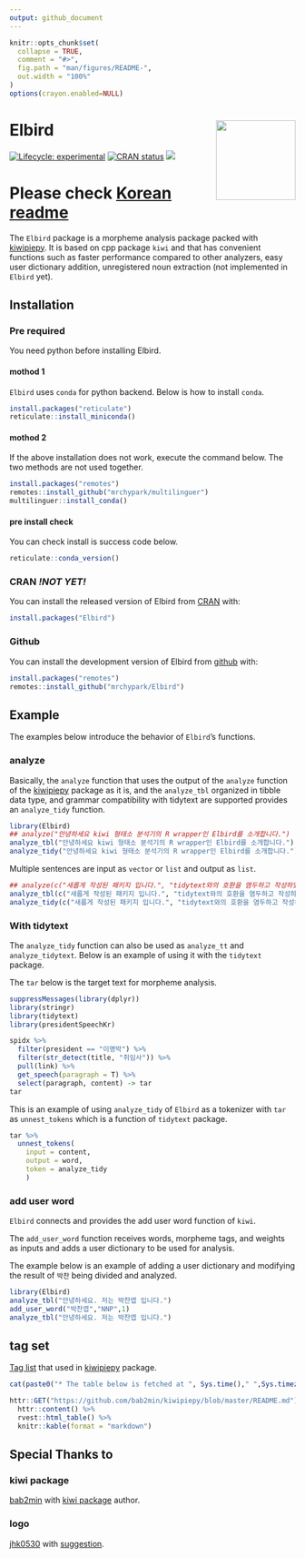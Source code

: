 ```yaml
---
output: github_document
---
```


<!-- README.md is generated from README.Rmd. Please edit that file -->

```r
knitr::opts_chunk$set(
  collapse = TRUE,
  comment = "#>",
  fig.path = "man/figures/README-",
  out.width = "100%"
)
options(crayon.enabled=NULL)
```

# Elbird <img src="man/figures/logo.png" align="right" height=140/>

<!-- badges: start -->
[![Lifecycle: experimental](https://img.shields.io/badge/lifecycle-experimental-orange.svg)](https://www.tidyverse.org/lifecycle/#experimental)
[![CRAN status](https://www.r-pkg.org/badges/version/Elbird)](https://CRAN.R-project.org/package=Elbird)
[![](https://cranlogs.r-pkg.org/badges/Elbird)](https://cran.r-project.org/package=Elbird)
<!-- badges: end -->

# Please check [Korean readme](./README_kr.md)

The `Elbird` package is a morpheme analysis package packed with [kiwipiepy](https://github.com/bab2min/kiwipiepy).
It is based on cpp package `kiwi` and that has convenient functions such as faster performance compared to other analyzers, easy user dictionary addition, unregistered noun extraction (not implemented in `Elbird` yet).

## Installation

### Pre required

You need python before installing Elbird.

#### mothod 1

`Elbird` uses `conda` for python backend. Below is how to install `conda`.

``` r
install.packages("reticulate")
reticulate::install_miniconda()
```

#### mothod 2

If the above installation does not work, execute the command below.
The two methods are not used together.

``` r
install.packages("remotes")
remotes::install_github("mrchypark/multilinguer")
multilinguer::install_conda()
```

#### pre install check

You can check install is success code below.

```r
reticulate::conda_version()
```


### CRAN *!NOT YET!*
You can install the released version of Elbird from [CRAN](https://CRAN.R-project.org) with:

```r
install.packages("Elbird")
```

### Github
You can install the development version of Elbird from [github](https://github.com/mrchypark/Elbird) with:

``` r
install.packages("remotes")
remotes::install_github("mrchypark/Elbird")
```

## Example

The examples below introduce the behavior of `Elbird`'s functions.

### analyze

Basically, the `analyze` function that uses the output of the `analyze` function of the [kiwipiepy](https://github.com/bab2min/kiwipiepy) package as it is, and the `analyze_tbl` organized in tibble data type, and grammar compatibility with tidytext are supported provides an `analyze_tidy` function.

```r
library(Elbird)
## analyze("안녕하세요 kiwi 형태소 분석기의 R wrapper인 Elbird를 소개합니다.")
analyze_tbl("안녕하세요 kiwi 형태소 분석기의 R wrapper인 Elbird를 소개합니다.")
analyze_tidy("안녕하세요 kiwi 형태소 분석기의 R wrapper인 Elbird를 소개합니다.")
```

Multiple sentences are input as `vector` or `list` and output as `list`.

```r
## analyze(c("새롭게 작성된 패키지 입니다.", "tidytext와의 호환을 염두하고 작성하였습니다."))
analyze_tbl(c("새롭게 작성된 패키지 입니다.", "tidytext와의 호환을 염두하고 작성하였습니다."))
analyze_tidy(c("새롭게 작성된 패키지 입니다.", "tidytext와의 호환을 염두하고 작성하였습니다."))
```

### With tidytext

The `analyze_tidy` function can also be used as `analyze_tt` and `analyze_tidytext`.
Below is an example of using it with the `tidytext` package.

The `tar` below is the target text for morpheme analysis.

```r
suppressMessages(library(dplyr))
library(stringr)
library(tidytext)
library(presidentSpeechKr)

spidx %>% 
  filter(president == "이명박") %>% 
  filter(str_detect(title, "취임사")) %>% 
  pull(link) %>% 
  get_speech(paragraph = T) %>%
  select(paragraph, content) -> tar
tar
```

This is an example of using `analyze_tidy` of `Elbird` as a tokenizer with `tar` as `unnest_tokens` which is a function of `tidytext` package.

```r
tar %>% 
  unnest_tokens(
    input = content,
    output = word,
    token = analyze_tidy
    )
```

### add user word

`Elbird` connects and provides the add user word function of `kiwi`.

The `add_user_word` function receives words, morpheme tags, and weights as inputs and adds a user dictionary to be used for analysis.

The example below is an example of adding a user dictionary and modifying the result of `박찬` being divided and analyzed.

```r
library(Elbird)
analyze_tbl("안녕하세요. 저는 박찬엽 입니다.")
add_user_word("박찬엽","NNP",1)
analyze_tbl("안녕하세요. 저는 박찬엽 입니다.")
```


## tag set

[Tag list](https://github.com/bab2min/kiwipiepy#%ED%92%88%EC%82%AC-%ED%83%9C%EA%B7%B8) that used in [kiwipiepy](https://github.com/bab2min/kiwipiepy) package.

```r
cat(paste0("* The table below is fetched at ", Sys.time()," ",Sys.timezone(),"."))
```

```r
httr::GET("https://github.com/bab2min/kiwipiepy/blob/master/README.md") %>% 
  httr::content() %>% 
  rvest::html_table() %>% 
  knitr::kable(format = "markdown")
```

## Special Thanks to

### kiwi package

[bab2min](https://github.com/bab2min) with [kiwi package](https://github.com/bab2min/Kiwi) author.

### logo

[jhk0530](https://github.com/jhk0530) with [suggestion](https://github.com/mrchypark/Elbird/issues/6).

